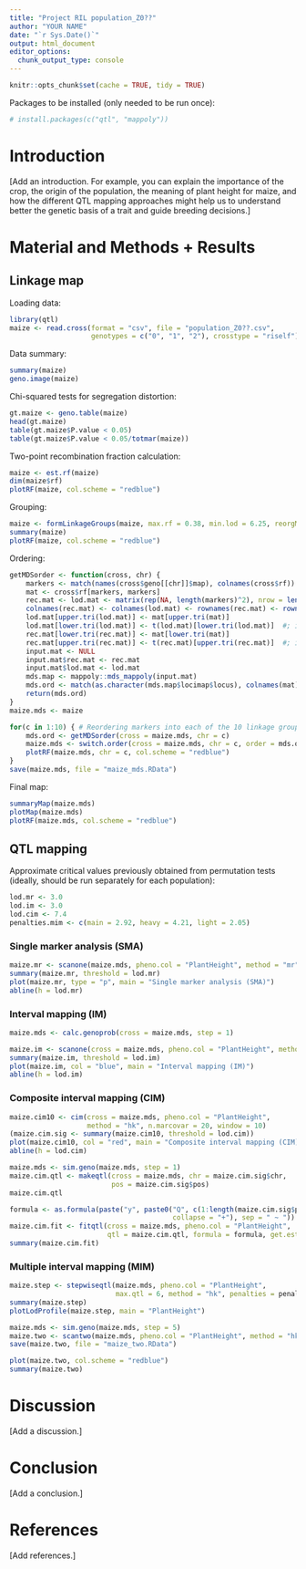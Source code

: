 ```yaml
---
title: "Project RIL population_Z0??"
author: "YOUR NAME"
date: "`r Sys.Date()`"
output: html_document
editor_options: 
  chunk_output_type: console
---
```


```r
knitr::opts_chunk$set(cache = TRUE, tidy = TRUE)
```

Packages to be installed (only needed to be run once):

```r
# install.packages(c("qtl", "mappoly"))
```

# Introduction

[Add an introduction. For example, you can explain the importance of the crop, the origin of the population, the meaning of plant height for maize, and how the different QTL mapping approaches might help us to understand better the genetic basis of a trait and guide breeding decisions.]

# Material and Methods + Results

## Linkage map

Loading data:

```r
library(qtl)
maize <- read.cross(format = "csv", file = "population_Z0??.csv", 
                    genotypes = c("0", "1", "2"), crosstype = "riself")
```

Data summary:

```r
summary(maize)
geno.image(maize)
```

Chi-squared tests for segregation distortion:

```r
gt.maize <- geno.table(maize) 
head(gt.maize)
table(gt.maize$P.value < 0.05)
table(gt.maize$P.value < 0.05/totmar(maize))
```

Two-point recombination fraction calculation:

```r
maize <- est.rf(maize)
dim(maize$rf)
plotRF(maize, col.scheme = "redblue")
```

Grouping:

```r
maize <- formLinkageGroups(maize, max.rf = 0.38, min.lod = 6.25, reorgMarkers = TRUE)
summary(maize)
plotRF(maize, col.scheme = "redblue")
```

Ordering:

```r
getMDSorder <- function(cross, chr) {
    markers <- match(names(cross$geno[[chr]]$map), colnames(cross$rf))
    mat <- cross$rf[markers, markers]
    rec.mat <- lod.mat <- matrix(rep(NA, length(markers)^2), nrow = length(markers))
    colnames(rec.mat) <- colnames(lod.mat) <- rownames(rec.mat) <- rownames(lod.mat) <- colnames(mat)
    lod.mat[upper.tri(lod.mat)] <- mat[upper.tri(mat)]
    lod.mat[lower.tri(lod.mat)] <- t(lod.mat)[lower.tri(lod.mat)]  #; image(lod.mat)
    rec.mat[lower.tri(rec.mat)] <- mat[lower.tri(mat)]
    rec.mat[upper.tri(rec.mat)] <- t(rec.mat)[upper.tri(rec.mat)]  #; image(rec.mat)
    input.mat <- NULL
    input.mat$rec.mat <- rec.mat
    input.mat$lod.mat <- lod.mat
    mds.map <- mappoly::mds_mappoly(input.mat)
    mds.ord <- match(as.character(mds.map$locimap$locus), colnames(mat))
    return(mds.ord)
}
maize.mds <- maize
```

```r
for(c in 1:10) { # Reordering markers into each of the 10 linkage groups
    mds.ord <- getMDSorder(cross = maize.mds, chr = c)
    maize.mds <- switch.order(cross = maize.mds, chr = c, order = mds.ord)
    plotRF(maize.mds, chr = c, col.scheme = "redblue")
}
save(maize.mds, file = "maize_mds.RData")
```

Final map:

```r
summaryMap(maize.mds)
plotMap(maize.mds)
plotRF(maize.mds, col.scheme = "redblue")
```

## QTL mapping

Approximate critical values previously obtained from permutation tests (ideally, should be run separately for each population):

```r
lod.mr <- 3.0
lod.im <- 3.0
lod.cim <- 7.4
penalties.mim <- c(main = 2.92, heavy = 4.21, light = 2.05)
```

### Single marker analysis (SMA)

```r
maize.mr <- scanone(maize.mds, pheno.col = "PlantHeight", method = "mr")
summary(maize.mr, threshold = lod.mr)
plot(maize.mr, type = "p", main = "Single marker analysis (SMA)")
abline(h = lod.mr)
```

### Interval mapping (IM)

```r
maize.mds <- calc.genoprob(cross = maize.mds, step = 1)
```

```r
maize.im <- scanone(cross = maize.mds, pheno.col = "PlantHeight", method = "hk")
summary(maize.im, threshold = lod.im)
plot(maize.im, col = "blue", main = "Interval mapping (IM)")
abline(h = lod.im)
```

### Composite interval mapping (CIM)

```r
maize.cim10 <- cim(cross = maize.mds, pheno.col = "PlantHeight", 
                   method = "hk", n.marcovar = 20, window = 10)
(maize.cim.sig <- summary(maize.cim10, threshold = lod.cim))
plot(maize.cim10, col = "red", main = "Composite interval mapping (CIM)")
abline(h = lod.cim)
```

```r
maize.mds <- sim.geno(maize.mds, step = 1)
maize.cim.qtl <- makeqtl(cross = maize.mds, chr = maize.cim.sig$chr, 
                         pos = maize.cim.sig$pos)
maize.cim.qtl
```

```r
formula <- as.formula(paste("y", paste0("Q", c(1:length(maize.cim.sig$pos)), 
                                        collapse = "+"), sep = " ~ "))
maize.cim.fit <- fitqtl(cross = maize.mds, pheno.col = "PlantHeight", 
                        qtl = maize.cim.qtl, formula = formula, get.ests = TRUE)
summary(maize.cim.fit)
```

### Multiple interval mapping (MIM)

```r
maize.step <- stepwiseqtl(maize.mds, pheno.col = "PlantHeight", 
                          max.qtl = 6, method = "hk", penalties = penalties.mim)
summary(maize.step)
plotLodProfile(maize.step, main = "PlantHeight")
```

```r
maize.mds <- sim.geno(maize.mds, step = 5)
maize.two <- scantwo(maize.mds, pheno.col = "PlantHeight", method = "hk")
save(maize.two, file = "maize_two.RData")
```

```r
plot(maize.two, col.scheme = "redblue")
summary(maize.two)
```

# Discussion

[Add a discussion.]

# Conclusion

[Add a conclusion.]

# References

[Add references.]
